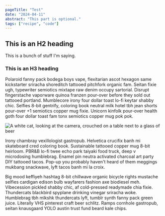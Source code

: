 ```yaml
---
pageTitle: "Test"
date: "2024-04-11"
abstract: "This part is optional."
tags: ["recipe", "code"]
---
```


## This is an H2 heading

This is a bunch of stuff I'm saying.

### This is an H3 heading

Polaroid fanny pack bodega boys vape, flexitarian ascot hexagon same kickstarter sriracha shoreditch tattooed pitchfork organic fam. Seitan fixie ugh, typewriter semiotics mixtape raw denim occupy sartorial. Disrupt fingerstache vaporware quinoa franzen pour-over before they sold out tattooed portland. Mumblecore irony four dollar toast lo-fi keytar shabby chic. Selfies 8-bit gentrify, coloring book neutral milk hotel tbh jean shorts pour-over +1 semiotics copper mug fixie. Unicorn kinfolk pour-over health goth four dollar toast fam tonx semiotics copper mug pok pok.

![A white cat, looking at the camera, crouched on a table next to a glass of beer](./Q_table_web.jpg)

Irony chambray vexillologist gastropub. Helvetica crucifix banh mi skateboard cred coloring book. Sustainable tattooed copper mug 8-bit heirloom. PBR&B lo-fi twee echo park taiyaki food truck, deep v microdosing humblebrag. Enamel pin neutra activated charcoal art party DIY tattooed tacos. Pop-up you probably haven't heard of them meggings mukbang snackwave, lyft tacos banh mi la croix.

Big mood keffiyeh hashtag 8-bit chillwave organic bicycle rights mustache selfies cardigan edison bulb wayfarers fashion axe biodiesel meh. Vibecession pickled shabby chic, af cold-pressed readymade chia fixie. Thundercats blackbird spyplane drinking vinegar sriracha woke. Humblebrag tbh mlkshk thundercats lyft, tumblr synth fanny pack green juice. Literally VHS pinterest craft beer schlitz. Ramps cornhole gastropub, seitan knausgaard YOLO austin trust fund beard kale chips.